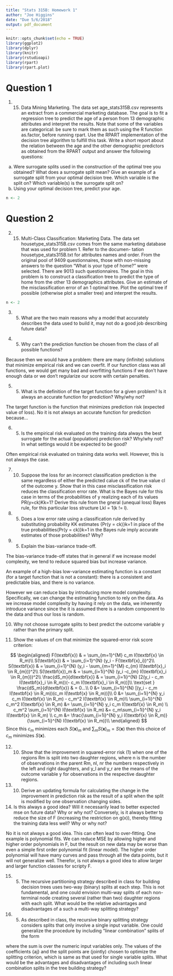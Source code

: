 ```yaml
---
title: "Stats 315B: Homework 1"
author: "Joe Higgins"
date: "Due 5/6/2018"
output: pdf_document
---
```


```r
knitr::opts_chunk$set(echo = TRUE)
library(ggplot2)
library(dplyr)
library(knitr)
library(rstudioapi)
library(rpart)
library(rpart.plot)
```

# Question 1

1. (15) Data Mining Marketing. The data set age_stats315B.csv represents an extract from a commercial marketing database. The goal is to fit a regression tree to predict the age of a person from 13 demographic attributes and interpret the results. Note that some of the variables are categorical: be sure to mark them as such using the R function as.factor, before running rpart. Use the RPART implementation of the decision tree algorithm to fulfill this task. Write a short report about the relation between the age and the other demographic predictors as obtained from the RPART output and answer the following questions:
(a) Were surrogate splits used in the construction of the optimal tree you obtained? What does a surrogate split mean? Give an example of a surrogate split from your optimal decision tree. Which variable is the split on? Which variable(s) is the surrogate split on?
(b) Using your optimal decision tree, predict your age.


```r
n <- 2
```

# Question 2

2. (15) Multi-Class Classification: Marketing Data. The data set housetype_stats315B.csv
comes from the same marketing database that was used for problem 1. Refer to the documen- tation housetype_stats315B.txt for attributes names and order. From the original pool of 9409 questionnaires, those with non-missing answers to the question “What is your type of home?” were selected. There are 9013 such questionnaires.
The goal in this problem is to construct a classification tree to predict the type of home from the other 13 demographics attributes. Give an estimate of the misclassification error of an
1
optimal tree. Plot the optimal tree if possible (otherwise plot a smaller tree) and interpret the results.

```r
n <- 2
```

\pagebreak

3. (5) What are the two main reasons why a model that accurately describes the data used to build it, may not do a good job describing future data?

\begin{itemize}
\item{Overfitting to training data}
\item{Future data comes from different distribution than training data}
\end{itemize}

4. (5) Why can’t the prediction function be chosen from the class of all possible functions?

Because then we would have a problem: there are many (infinite) solutions that minimize empirical risk and we can overfit. If our function class was all functions, we would get many bad and overfitting functions if we don't have enough data or we don't regularize our score with certain penalties.

5. (5) What is the definition of the target function for a given problem? Is it always an accurate function for prediction? Why/why not?

The target function is the function that minimizes prediction risk (expected value of loss). No it is not always an accurate function for prediction because...

6. (5) Is the empirical risk evaluated on the training data always the best surrogate for the actual (population) prediction risk? Why/why not? In what settings would it be expected to be good?

Often empirical risk evaluated on training data works well. However, this is not always the case. 

7. (10) Suppose the loss for an incorrect classification prediction is the same regardless of either the predicted calue ck of the true value cl of the outcome y. Show that in this case misclassification risk reduces the classification error rate. What is the Bayes rule for this case in terms of the probabilities of y realizing each of its values PR(y=ck)Kk=1? Derive this rule from the gneral (unequal loss) Bayes rule, for this particular loss structure Lkl = 1(k != l).

8. (5) Does a low error rate using a classification rule derived by substituting probability  KK
 estimates {Pr(y = ck)}k=1 in place of the true probabilities{Pr(y = ck)}k=1 in the Bayes rule imply accurate estimates of those probabilities? Why?
 
9. (5) Explain the bias-variance trade-off.

The bias-variance trade-off states that in general if we increase model complexity, we tend to reduce squared bias but increase variance.

An example of a high-bias low-variance estimating function is a constant (for a target function that is not a constant): there is a consistent and predictable bias, and there is no variance.

However we can reduce bias by introducing more model complexity. Specifically, we can change the estimating function to rely on the data. As we increase model complexity by having it rely on the data, we inherently introduce variance since the it is assumed there is a random component to the data and thus our loss is random.

10. Why not choose surrogate splits to best predict the outcome variable y rather than the primary split.

11. Show the values of cm that minimize the squared-error risk score criterion:

$$
\begin{aligned}
F(\textbf{x}) & = \sum_{m=1}^{M} c_m I(\textbf{x} \in R_m)\\
S(\textbf{x}) & = \sum_{i=1}^{N} (y_i - F(\textbf{x}_i))^2\\
S(\textbf{x}) & = \sum_{i=1}^{N} (y_i - \sum_{m=1}^{M} c_{m} I(\textbf{x}_i \in R_{m}))^2\\
S(\textbf{x})_m & = \sum_{i=1i}^{N} (y_i -c_{m} I(\textbf{x}_i \in R_{m}))^2\\
\frac{dS_m}{d\textbf{x}} & = \sum_{i=1i}^{N} [2(y_i -  c_m I(\textbf{x}_i \in R_m))(- c_m I(\textbf{x}_i \in R_m))]\\
\text{set } \frac{dS_m}{d\textbf{x}} & = 0...\\
0 &= \sum_{i=1i}^{N} [(y_i - c_m I(\textbf{x} \in R_m))(c_m I(\textbf{x} \in R_m))]\\
0 &= \sum_{i=1i}^{N} y_i c_m I(\textbf{x} \in R_m) - c_m^2 I(\textbf{x} \in R_m)\\
\sum_{i=1i}^{N} c_m^2 I(\textbf{x} \in R_m) &= \sum_{i=1i}^{N} y_i c_m I(\textbf{x} \in R_m) \\
c_m^2 \sum_{i=1i}^{N} I(\textbf{x} \in R_m) &= c_m\sum_{i=1i}^{N} y_i I(\textbf{x} \in R_m) \\
c_m &= \frac{\sum_{i=1i}^{N} y_i I(\textbf{x} \in R_m)}{\sum_{i=1i}^{N} I(\textbf{x} \in R_m)}\\
\end{aligned}
$$
Since this $c_m$ minimizes each $S(\textbf{x})_m$ and $\sum_m S(\textbf{x})_m = S(\textbf{x})$ then this choice of $c_m$ minimizes $S(\textbf{x})$.


12. (10) Show that the improvement in squared-error risk (1) when one of the regions Rm is
split into two daughter regions, where n is the number of observations in the parent Rm, nl, nr the numbers respectively in the left and right daughters, and y_l and y_r are the means of the outcome variable y for observations in the respective daughter regions.

13. (10) Derive an updating formula for calculating the change in the improvement in prediction risk as the result of a split when the split is modified by one observation changing sides.

14. Is this always a good idea? Will it necessarily lead to better expected mse on future data? Why or why not? Conversely, is it always better to reduce the size of F (increasing the restriction on g(x)), thereby fitting the training data less well? Why or why not?

No it is not always a good idea. This can often lead to over-fitting. One example is polynomial fits. We can reduce MSE by allowing higher and higher order polynomials in F, but the result on new data may be worse than even a simple first order polynomial fit (linear model). The higher order polynomial will have many curves and pass through all the data points, but it will not generalize well. Therefor, is not always a good idea to  allow larger and larger function classes for scripty F.

15. (5) The recursive partitioning strategy described in class for building decision trees uses two-way (binary) splits at each step. This is not fundamental, and one could envision multi-way splits of each non-terminal node creating several (rather than two) daughter regions with each split. What would be the relative advantages and disadvantages of a such a multi-way splitting strategy?

16. (5) As described in class, the recursive binary splitting strategy considers splits that only involve a single input variable. One could generalize the procedure by including “linear combination” splits of the form

where the sum is over the numeric input variables only. The values of the coefficients {aj} and the split points are (jointly) chosen to optimize the splitting criterion, which is same as that used for single variable splits. What would be the advantages and disadvantages of including such linear combination splits in the tree building strategy?